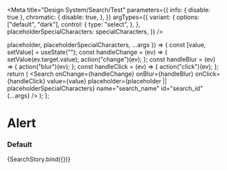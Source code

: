 

<Meta
  title="Design System/Search/Test"
  parameters={{
    info: { disable: true },
    chromatic: {
      disable: true,
    },
  }}
  argTypes={{
    variant: {
      options: ["default", "dark"],
      control: {
        type: "select",
      },
    },
    placeholderSpecialCharacters: specialCharacters,
  }}
/>

  placeholder,
  placeholderSpecialCharacters,
  ...args
}) => {
  const [value, setValue] = useState("");
  const handleChange = (ev) => {
    setValue(ev.target.value);
    action("change")(ev);
  };
  const handleBlur = (ev) => {
    action("blur")(ev);
  };
  const handleClick = (ev) => {
    action("click")(ev);
  };
  return (
    <Search
      onChange={handleChange}
      onBlur={handleBlur}
      onClick={handleClick}
      value={value}
      placeholder={placeholder || placeholderSpecialCharacters}
      name="search_name"
      id="search_id"
      {...args}
    />
  );
};

# Alert

### Default

<Preview>
  <Story
    name="default"
    args={{
      placeholder: "Search...",
      threshold: 3,
      searchButton: true,
      searchWidth: "",
      variant: undefined,
    }}
  >
    {SearchStory.bind({})}
  </Story>
</Preview>
